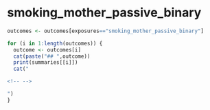 
# smoking_mother_passive_binary
```r
outcomes <- outcomes[exposures=="smoking_mother_passive_binary"]

for (i in 1:length(outcomes)) {
  outcome <- outcomes[i]
  cat(paste("## ",outcome))
  print(summaries[[i]])
  cat("

<!-- -->

")
}

```

